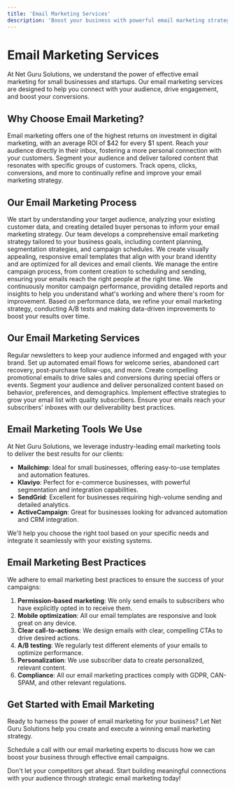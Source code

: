```yaml
---
title: 'Email Marketing Services'
description: 'Boost your business with powerful email marketing strategies from Net Guru Solutions'
---
```


# Email Marketing Services

At Net Guru Solutions, we understand the power of effective email marketing for small businesses and startups. Our email marketing services are designed to help you connect with your audience, drive engagement, and boost your conversions.

## Why Choose Email Marketing?

<CardGroup cols={2}>
  <Card title="High ROI" icon="chart-line">
    Email marketing offers one of the highest returns on investment in digital marketing, with an average ROI of $42 for every $1 spent.
  </Card>
  <Card title="Direct Communication" icon="comments">
    Reach your audience directly in their inbox, fostering a more personal connection with your customers.
  </Card>
  <Card title="Targeted Messaging" icon="bullseye-arrow">
    Segment your audience and deliver tailored content that resonates with specific groups of customers.
  </Card>
  <Card title="Measurable Results" icon="chart-simple">
    Track opens, clicks, conversions, and more to continually refine and improve your email marketing strategy.
  </Card>
</CardGroup>

## Our Email Marketing Process

<AccordionGroup>
  <Accordion icon="users" title="Audience Analysis">
    We start by understanding your target audience, analyzing your existing customer data, and creating detailed buyer personas to inform your email marketing strategy.
  </Accordion>
  
  <Accordion icon="pen-to-square" title="Strategy Development">
    Our team develops a comprehensive email marketing strategy tailored to your business goals, including content planning, segmentation strategies, and campaign schedules.
  </Accordion>
  
  <Accordion icon="palette" title="Email Design">
    We create visually appealing, responsive email templates that align with your brand identity and are optimized for all devices and email clients.
  </Accordion>
  
  <Accordion icon="paper-plane" title="Campaign Execution">
    We manage the entire campaign process, from content creation to scheduling and sending, ensuring your emails reach the right people at the right time.
  </Accordion>
  
  <Accordion icon="magnifying-glass-chart" title="Performance Analysis">
    We continuously monitor campaign performance, providing detailed reports and insights to help you understand what's working and where there's room for improvement.
  </Accordion>
  
  <Accordion icon="arrows-rotate" title="Optimization">
    Based on performance data, we refine your email marketing strategy, conducting A/B tests and making data-driven improvements to boost your results over time.
  </Accordion>
</AccordionGroup>

## Our Email Marketing Services

<CardGroup cols={2}>
  <Card title="Newsletter Campaigns" icon="newspaper">
    Regular newsletters to keep your audience informed and engaged with your brand.
  </Card>
  <Card title="Automated Email Sequences" icon="robot">
    Set up automated email flows for welcome series, abandoned cart recovery, post-purchase follow-ups, and more.
  </Card>
  <Card title="Promotional Campaigns" icon="tag">
    Create compelling promotional emails to drive sales and conversions during special offers or events.
  </Card>
  <Card title="Segmentation & Personalization" icon="user-group">
    Segment your audience and deliver personalized content based on behavior, preferences, and demographics.
  </Card>
  <Card title="List Growth Strategies" icon="user-plus">
    Implement effective strategies to grow your email list with quality subscribers.
  </Card>
  <Card title="Email Deliverability Optimization" icon="inbox">
    Ensure your emails reach your subscribers' inboxes with our deliverability best practices.
  </Card>
</CardGroup>

## Email Marketing Tools We Use

At Net Guru Solutions, we leverage industry-leading email marketing tools to deliver the best results for our clients:

- **Mailchimp**: Ideal for small businesses, offering easy-to-use templates and automation features.
- **Klaviyo**: Perfect for e-commerce businesses, with powerful segmentation and integration capabilities.
- **SendGrid**: Excellent for businesses requiring high-volume sending and detailed analytics.
- **ActiveCampaign**: Great for businesses looking for advanced automation and CRM integration.

We'll help you choose the right tool based on your specific needs and integrate it seamlessly with your existing systems.

## Email Marketing Best Practices

We adhere to email marketing best practices to ensure the success of your campaigns:

1. **Permission-based marketing**: We only send emails to subscribers who have explicitly opted in to receive them.
2. **Mobile optimization**: All our email templates are responsive and look great on any device.
3. **Clear call-to-actions**: We design emails with clear, compelling CTAs to drive desired actions.
4. **A/B testing**: We regularly test different elements of your emails to optimize performance.
5. **Personalization**: We use subscriber data to create personalized, relevant content.
6. **Compliance**: All our email marketing practices comply with GDPR, CAN-SPAM, and other relevant regulations.

## Get Started with Email Marketing

Ready to harness the power of email marketing for your business? Let Net Guru Solutions help you create and execute a winning email marketing strategy.

<Card title="Book a Free Consultation" icon="calendar" href="/contact">
  Schedule a call with our email marketing experts to discuss how we can boost your business through effective email campaigns.
</Card>

Don't let your competitors get ahead. Start building meaningful connections with your audience through strategic email marketing today!